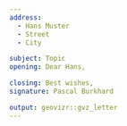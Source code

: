 ```yaml
---
address:
  - Hans Muster
  - Street
  - City

subject: Topic
opening: Dear Hans,

closing: Best wishes,
signature: Pascal Burkhard

output: geovizr::gvz_letter
---
```

